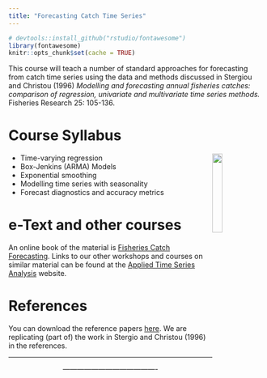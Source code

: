```yaml
---
title: "Forecasting Catch Time Series"
---
```


```r
# devtools::install_github("rstudio/fontawesome")
library(fontawesome)
knitr::opts_chunk$set(cache = TRUE)
```

This course will teach a number of standard approaches for forecasting from catch time series using the data and methods discussed in Stergiou and Christou (1996) *Modelling and forecasting annual fisheries catches: comparison of regression, univariate and multivariate time series methods.* Fisheries Research 25: 105-136.

# Course Syllabus

<img style="float: right" src="https://rverse-tutorials.github.io/Fish-Forecast-Training-Course/images/fish-forecast.jpg" width=20%>

- Time-varying regression
- Box-Jenkins (ARMA) Models
- Exponential smoothing
- Modelling time series with seasonality
- Forecast diagnostics and accuracy metrics

# e-Text and other courses

An online book of the material is [Fisheries Catch Forecasting](https://fish-forecast.github.io/Fish-Forecast-Bookdown/).  Links to our other workshops and courses on similar material can be found at the [Applied Time Series Analysis](https://nwfsc-timeseries.github.io/) website.

# References

You can download the reference papers [here](https://github.com/Fish-Forecast/Fish-Forecast-Webpage/tree/master/references).  We are replicating (part of) the work in Stergio and Christou (1996) in the references.

<hr>


<div style="text-align: center">
<i class="fas fa-cubes"></i> ---------------------------------------- <i class="fas fa-cubes"></i>
</div>